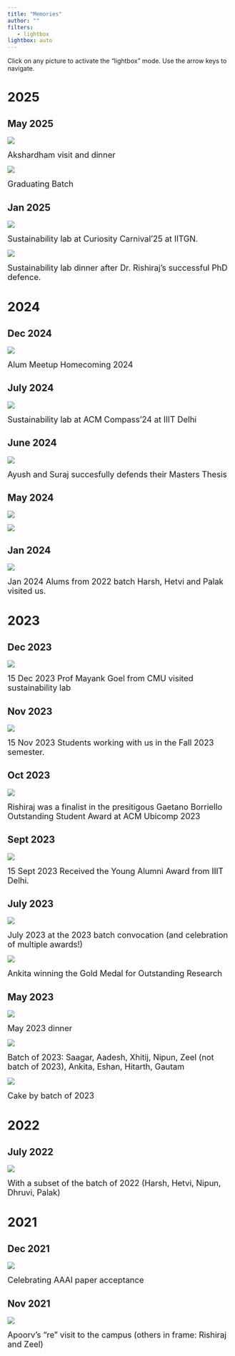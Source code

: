 ```yaml
---
title: "Memories"
author: ""
filters:
   - lightbox
lightbox: auto
---
```

<style>
   .large-caption-text{
      font-size: large ;
   }
</style>

<p>Click on any picture to activate the "lightbox" mode. Use the arrow keys to navigate.</p>

# 2025

## May 2025
![](images/memories/2025-Akshardham-all.jpg){group="my-gallery"
description="[Akshardham visit and dinner]{.large-caption-text}"}

[Akshardham visit and dinner]{.large-caption-text}

![](images/memories/2025-Akshardham-finalyear.jpg){group="my-gallery"
description="[Graduating Batch]{.large-caption-text}"}

[Graduating Batch]{.large-caption-text}

## Jan 2025
![](images/memories/Curiosity.jpg){group="my-gallery"
description="[Sustainability lab at Curiosity Carnival'25 at IITGN.]{.large-caption-text}"}

[Sustainability lab at Curiosity Carnival'25 at IITGN.]{.large-caption-text}

<!-- ## Jan 2025 -->
![](images/memories/Dinner-Jan-2025.jpg){group="my-gallery"
description="[Sustainability lab dinner after Dr. Rishiraj's successful Phd defence.]{.large-caption-text}"}

[Sustainability lab dinner after Dr. Rishiraj's successful PhD defence.]{.large-caption-text}

# 2024

## Dec 2024
![](images/memories/2024-dec-alum-meet.jpg){group="my-gallery"
description="[Alum Meetup Homecoming 2024]{.large-caption-text}"}

[Alum Meetup Homecoming 2024]{.large-caption-text}

## July 2024
![](images/memories/compass24.jpg){group="my-gallery"
description="[Sustainability lab at ACM Compass'24 at IIIT Delhi]{.large-caption-text}"}

[Sustainability lab at ACM Compass'24 at IIIT Delhi]{.large-caption-text}

## June 2024
![](images/memories/AyushSurajDefence.png){group="my-gallery"
description="[Ayush and Suraj succesfully defends their Masters Thesis]{.large-caption-text}"}

[Ayush and Suraj succesfully defends their Masters Thesis]{.large-caption-text}

## May 2024
![](images/memories/batch24.jpg){group="my-gallery"
description="[Batch of 2024]{.large-caption-text}"}

![](images/memories/summer24.jpg){group="my-gallery"
description="[Lab dinner May 2024]{.large-caption-text}"}

## Jan 2024
![](images/memories/2024-alum-visit.jpg){group="my-gallery"
description="[Jan 2024 Alums from 2022 batch Harsh, Hetvi and Palak visited us]{.large-caption-text}"}

[Jan 2024 Alums from 2022 batch Harsh, Hetvi and Palak visited us.]{.large-caption-text}

# 2023

## Dec 2023
![](images/memories/Mayank_visit.jpg){group="my-gallery"
description="[15 Dec 2023 Prof Mayank Goel from CMU visited sustainability lab]{.large-caption-text}"}

[15 Dec 2023 Prof Mayank Goel from CMU visited sustainability lab]{.large-caption-text}

## Nov 2023
![](images/memories/2023-Fall.jpg){group="my-gallery"
description="[15 Nov 2023 Students working with us in the Fall 2023 semester.]{.large-caption-text}"}

[15 Nov 2023 Students working with us in the Fall 2023 semester.]{.large-caption-text}

## Oct 2023
![](images/memories/rishiraj-award.jpeg){group="my-gallery"
description="[Rishiraj was a finalist in the presitigous Gaetano Borriello Outstanding Student Award at ACM Ubicomp 2023]{.large-caption-text}"}

[Rishiraj was a finalist in the presitigous Gaetano Borriello Outstanding Student Award at ACM Ubicomp 2023]{.large-caption-text}

## Sept 2023
![](images/memories/2023-Sept-Young_Alumni.jpg){group="my-gallery"
description="[15 Sept 2023 Received the Young Alumni Award from IIIT Delhi.]{.large-caption-text}"}

[15 Sept 2023 Received the Young Alumni Award from IIIT Delhi.]{.large-caption-text}

## July 2023
![](images/memories/2023-July-all.jpg){group="my-gallery"
description="[July 2023 at the 2023 batch convocation (and celebration of multiple awards!)]{.large-caption-text}"}

[July 2023 at the 2023 batch convocation (and celebration of multiple awards!)]{.large-caption-text}

![](images/memories/ankita-gm-2-3.png){group="my-gallery"
description="[Ankita winning the Gold Medal for Outstanding Research]{.large-caption-text}"}

[Ankita winning the Gold Medal for Outstanding Research]{.large-caption-text}


## May 2023
![](images/memories/2023-July.jpg){group="my-gallery"
description="[May 2023 dinner]{.large-caption-text}"}

[May 2023 dinner]{.large-caption-text}

![](images/memories/2023-group.jpg){group="my-gallery"
description="[Batch of 2023 :Saagar, Aadesh, Xhitij, Nipun, Zeel (not batch of 2023), Ankita, Eshan, Hitarth, Gautam]{.large-caption-text}"}

[Batch of 2023: Saagar, Aadesh, Xhitij, Nipun, Zeel (not batch of 2023), Ankita, Eshan, Hitarth, Gautam]{.large-caption-text}

![](images/memories/2023-cake.jpg){group="my-gallery"
description="[Cake by batch of 2023]{.large-caption-text}"}

[Cake by batch of 2023]{.large-caption-text}

# 2022

## July 2022

![](images/memories/2022-group-subset.jpg){group="my-gallery"
description="[With a subset of the batch of 2022 (Harsh, Hetvi, Nipun, Dhruvi, Palak)]{.large-caption-text}"}

[With a subset of the batch of 2022 (Harsh, Hetvi, Nipun, Dhruvi, Palak)]{.large-caption-text}

# 2021

## Dec 2021

![](images/memories/2021-AAAI.jpg){group="my-gallery"
description="[Celebrating AAAI paper acceptance]{.large-caption-text}"}

[Celebrating AAAI paper acceptance]{.large-caption-text}


## Nov 2021

![](images/memories/2021-Nov-Apoorv.jpg){group="my-gallery"
description="[Apoorv's \"re\" visit to the campus (others in frame: Rishiraj and Zeel)]{.large-caption-text}"}

[Apoorv's "re" visit to the campus (others in frame: Rishiraj and Zeel)]{.large-caption-text}

